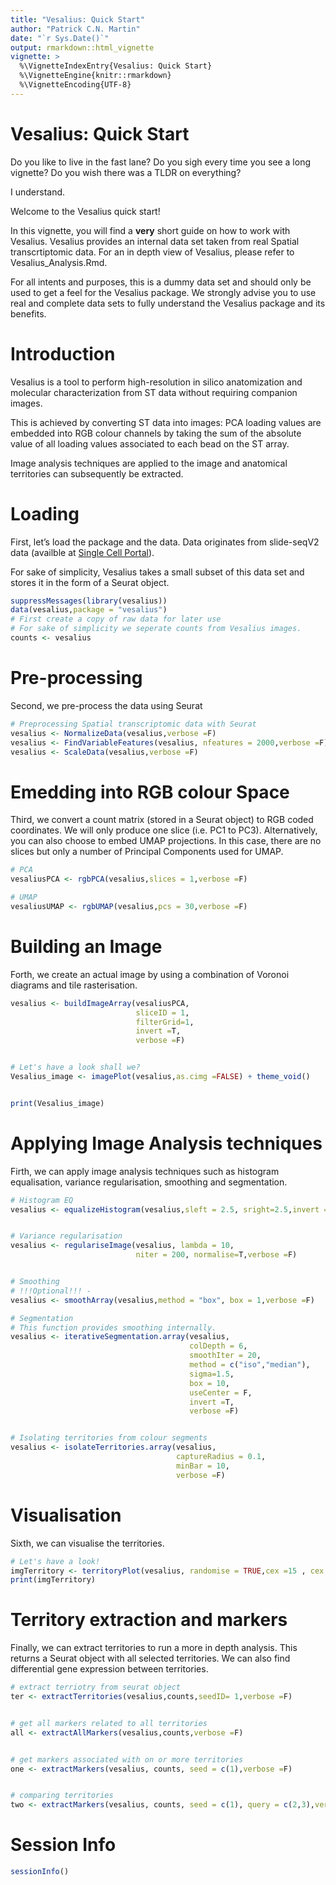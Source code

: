 ```yaml
---
title: "Vesalius: Quick Start"
author: "Patrick C.N. Martin"
date: "`r Sys.Date()`"
output: rmarkdown::html_vignette
vignette: >
  %\VignetteIndexEntry{Vesalius: Quick Start}
  %\VignetteEngine{knitr::rmarkdown}
  %\VignetteEncoding{UTF-8}
---
```



# Vesalius: Quick Start

Do you like to live in the fast lane? Do you sigh every time you see a long
vignette? Do you wish there was a TLDR on everything?

I understand.

Welcome to the Vesalius quick start!

In this vignette, you will find a **very** short guide on how to work with Vesalius.
Vesalius provides an internal data set taken from real Spatial transcrtiptomic
data. For an in depth view of Vesalius, please refer to Vesalius_Analysis.Rmd.

For all intents and purposes, this is a dummy data set and should only be used
to get a feel for the Vesalius package. We strongly advise you to use real and
complete data sets to fully understand the Vesalius package and its benefits.


# Introduction
Vesalius is a tool to perform high-resolution in silico anatomization and
molecular characterization from ST data without requiring companion images.

This is achieved by converting ST data into images: PCA loading values are
embedded into RGB colour channels by taking the sum of the absolute value of all
loading values associated to each bead on the ST array.

Image analysis techniques are applied to the image and anatomical territories
can subsequently be extracted.

# Loading

First, let's load the package and the data. Data originates from slide-seqV2
data (availble at [Single Cell Portal](https://singlecell.broadinstitute.org/single_cell/study/SCP948/robust-decomposition-of-cell-type-mixtures-in-spatial-transcriptomics#study-download)).

For sake of simplicity, Vesalius takes a small subset of this data set and
stores it in the form of a Seurat object.

```r
suppressMessages(library(vesalius))
data(vesalius,package = "vesalius")
# First create a copy of raw data for later use
# For sake of simplicity we seperate counts from Vesalius images.
counts <- vesalius
```

# Pre-processing
Second, we pre-process the data using Seurat

```r
# Preprocessing Spatial transcriptomic data with Seurat
vesalius <- NormalizeData(vesalius,verbose =F)
vesalius <- FindVariableFeatures(vesalius, nfeatures = 2000,verbose =F)
vesalius <- ScaleData(vesalius,verbose =F)

```

# Emedding into RGB colour Space
Third, we convert a count matrix (stored in a Seurat object) to RGB coded
coordinates. We will only produce one slice (i.e. PC1 to PC3). Alternatively,
you can also choose to embed UMAP projections. In this case, there are no
slices but only a number of Principal Components used for UMAP.

```r
# PCA
vesaliusPCA <- rgbPCA(vesalius,slices = 1,verbose =F)

# UMAP
vesaliusUMAP <- rgbUMAP(vesalius,pcs = 30,verbose =F)
```

# Building an Image
Forth, we create an actual image by using a combination of Voronoi diagrams and
tile rasterisation.

```r
vesalius <- buildImageArray(vesaliusPCA,
                            sliceID = 1,
                            filterGrid=1,
                            invert =T,
                            verbose =F)


# Let's have a look shall we?
Vesalius_image <- imagePlot(vesalius,as.cimg =FALSE) + theme_void()


print(Vesalius_image)

```

# Applying Image Analysis techniques
Firth, we can apply image analysis techniques such as histogram equalisation,
variance regularisation, smoothing and segmentation.

```r
# Histogram EQ
vesalius <- equalizeHistogram(vesalius,sleft = 2.5, sright=2.5,invert =T,verbose =F)


# Variance regularisation
vesalius <- regulariseImage(vesalius, lambda = 10,
                            niter = 200, normalise=T,verbose =F)


# Smoothing
# !!!Optional!!! -
vesalius <- smoothArray(vesalius,method = "box", box = 1,verbose =F)

# Segmentation
# This function provides smoothing internally.
vesalius <- iterativeSegmentation.array(vesalius,
                                        colDepth = 6,
                                        smoothIter = 20,
                                        method = c("iso","median"),
                                        sigma=1.5,
                                        box = 10,
                                        useCenter = F,
                                        invert =T,
                                        verbose =F)


# Isolating territories from colour segments
vesalius <- isolateTerritories.array(vesalius,
                                     captureRadius = 0.1,
                                     minBar = 10,
                                     verbose =F)


```

# Visualisation
Sixth, we can visualise the territories.

```r
# Let's have a look!
imgTerritory <- territoryPlot(vesalius, randomise = TRUE,cex =15 , cex.pt=3.5)
print(imgTerritory)
```  

# Territory extraction and markers

Finally, we can extract territories to run a more in depth analysis. This returns
a Seurat object with all selected territories. We can also find differential gene
expression between territories.


```r
# extract terriotry from seurat object
ter <- extractTerritories(vesalius,counts,seedID= 1,verbose =F)


# get all markers related to all territories
all <- extractAllMarkers(vesalius,counts,verbose =F)


# get markers associated with on or more territories
one <- extractMarkers(vesalius, counts, seed = c(1),verbose =F)


# comparing territories
two <- extractMarkers(vesalius, counts, seed = c(1), query = c(2,3),verbose =F)

```

# Session Info

```r
sessionInfo()
```

